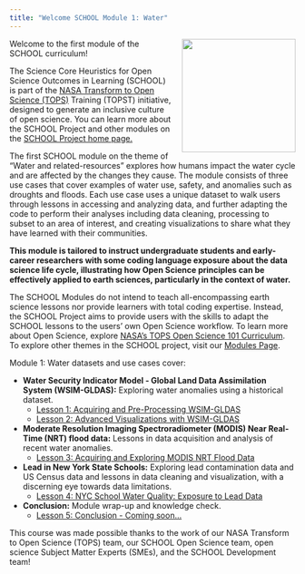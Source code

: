 ```yaml
---
title: "Welcome SCHOOL Module 1: Water"
---
```


<img src="https://raw.githubusercontent.com/ciesin-geospatial/TOPSTSCHOOL/main/images/TOPSTSCHOOL-updated-logo02.png" align="right" height="200" style="padding-left: 15px; padding-bottom: 15px;"/>

Welcome to the first module of the SCHOOL curriculum!

The Science Core Heuristics for Open Science Outcomes in Learning (SCHOOL) is part of the [NASA Transform to Open Science (TOPS)](https://nasa.github.io/Transform-to-Open-Science/) Training (TOPST) initiative, designed to generate an inclusive culture of open science. You can learn more about the SCHOOL Project and other modules on the [SCHOOL Project home page.](https://ciesin-geospatial.github.io/TOPSTSCHOOL/)

The first SCHOOL module on the theme of “Water and related-resources” explores how humans impact the water cycle and are affected by the changes they cause. The module consists of three use cases that cover examples of water use, safety, and anomalies such as droughts and floods. Each use case uses a unique dataset to walk users through lessons in accessing and analyzing data, and further adapting the code to perform their analyses including data cleaning, processing to subset to an area of interest, and creating visualizations to share what they have learned with their communities.

**This module is tailored to instruct undergraduate students and early-career researchers with some coding language exposure about the data science life cycle, illustrating how Open Science principles can be effectively applied to earth sciences, particularly in the context of water.**

The SCHOOL Modules do not intend to teach all-encompassing earth science lessons nor provide learners with total coding expertise. Instead, the SCHOOL Project aims to provide users with the skills to adapt the SCHOOL lessons to the users’ own Open Science workflow. To learn more about Open Science, explore [NASA's TOPS Open Science 101 Curriculum](https://openscience101.org/). To explore other themes in the SCHOOL project, visit our [Modules Page](https://ciesin-geospatial.github.io/TOPSTSCHOOL/modules.html).

Module 1: Water datasets and use cases cover:

-   **Water Security Indicator Model - Global Land Data Assimilation System (WSIM-GLDAS):** Exploring water anomalies using a historical dataset.
    -   [Lesson 1: Acquiring and Pre-Processing WSIM-GLDAS](https://ciesin-geospatial.github.io/TOPSTSCHOOL-module-1-water/wsim-gldas-acquisition.html)
    -   [Lesson 2: Advanced Visualizations with WSIM-GLDAS](https://ciesin-geospatial.github.io/TOPSTSCHOOL-module-1-water/wsim-gldas-vis.html)
-   **Moderate Resolution Imaging Spectroradiometer (MODIS) Near Real-Time (NRT) flood data:** Lessons in data acquisition and analysis of recent water anomalies.
    -   [Lesson 3: Acquiring and Exploring MODIS NRT Flood Data](https://ciesin-geospatial.github.io/TOPSTSCHOOL-module-1-water/lance-modis-nrt-global-flood-mcdwd-f3.html)
-   **Lead in New York State Schools:** Exploring lead contamination data and US Census data and lessons in data cleaning and visualization, with a discerning eye towards data limitations.
    -   [Lesson 4: NYC School Water Quality: Exposure to Lead Data](https://ciesin-geospatial.github.io/TOPSTSCHOOL-module-1-water/exposure_to_lead_in_schools_nys.html)
-   **Conclusion:** Module wrap-up and knowledge check.
    -   [Lesson 5: Conclusion - Coming soon...]()

This course was made possible thanks to the work of our NASA Transform to Open Science (TOPS) team, our SCHOOL Open Science team, open science Subject Matter Experts (SMEs), and the SCHOOL Development team!